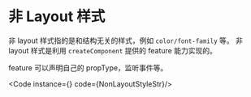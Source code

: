 


# 非 Layout 样式

非 layout 样式指的是和结构无关的样式，例如 `color/font-family` 等。
非 layout 样式是利用 `createComponent` 提供的 feature 能力实现的。

feature 可以声明自己的 propType，监听事件等。

<Code instance={<NonLayoutStyle />} code={NonLayoutStyleStr}/>

<Tips content="更多 feature 的能力见后续章节。"/>

